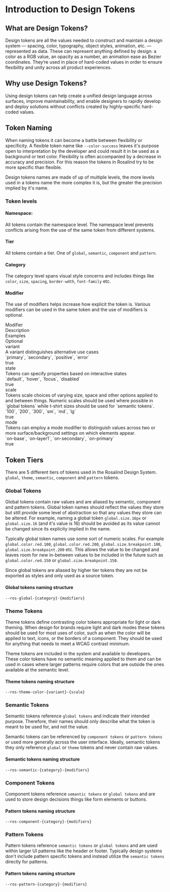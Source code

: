 
<Meta title="Docs/Developers/Tokens/Introduction"/>

# Introduction to Design Tokens

## What are Design Tokens?

Design tokens are all the values needed to construct and maintain a design system — spacing, color, typography, object styles, animation, etc. — represented as data. These can represent anything defined by design: a color as a RGB value, an opacity as a number, an animation ease as Bezier coordinates. They’re used in place of hard-coded values in order to ensure flexibility and unity across all product experiences.

## Why use Design Tokens?

Using design tokens can help create a unified design language across surfaces, improve maintainability, and enable designers to rapidly develop and deploy solutions without conflicts created by highly-specific hard-coded values. 

## Token Naming

When naming tokens it can become a battle between flexibility or specificity. A flexible token name like `--color-success` leaves it's purpose open to interpretation by the developer and could result it in be used as a background or text color. Flexibility is often accompanied by a decrease in accuracy and precision. For this reason the tokens in Rosalind try to be more specific than flexible.

Design tokens names are made of up of multiple levels, the more levels used in a tokens name the more complex it is, but the greater the precision implied by it's name.

### Token levels

#### Namespace: 
All tokens contain the namespace level. The namespace level prevents conflicts arising from the use of the same token from different systems.

#### Tier
All tokens contain a tier. One of `global`, `semantic`, `component` and `pattern`.

#### Category
The category level spans visual style concerns and includes things like `color`, `size`, `spacing`, `border-wdth`, `font-family` etc.

#### Modifier
The use of modifiers helps increase how explicit the token is. Various modifiers can be used in the same token and the use of modifiers is optional.

<div className="table margin-top">
  <div>
    <div>Modifier</div>
    <div>Description</div>
    <div>Examples</div>
    <div>Optional</div>
  </div>
  <div>
    <div>variant</div>
    <div>A variant distinguishes alternative use cases</div>
    <div>`primary`, `secondary`, `positive`, `error`</div>
    <div>true</div>
  </div>
  <div>
    <div>state</div>
    <div>Tokens can specify properties based on interactive states</div>
    <div>`default`, `hover`, `focus`, `disabled`</div>
    <div>true</div>
  </div>
  <div>
    <div>scale</div>
    <div>Tokens scale choices of varying size, space and other options applied to and between things. Numeric scales should be used where possible in `global tokens` while t-shirt sizes should be used for `semantic tokens`.</div>
    <div>`100`, `200`, `300`, `sm`, `md`, `lg`</div>
    <div>true</div>
  </div>
  <div>
    <div>mode</div>
    <div>Tokens can employ a mode modifier to distinguish values across two or more surface/background settings on which elements appear.</div>
    <div>`on-base`, `on-layer1`, `on-secondary`, `on-primary`</div>
    <div>true</div>
  </div>
</div>

## Token Tiers

There are 5 different tiers of tokens used in the Rosalind Design System. `global`, `theme`, `semantic`, `component` and `pattern` tokens. 

### Global Tokens

Global tokens contain raw values and are aliased by semantic, component and pattern tokens. Global token names should reflect the values they store but still provide some level of abstraction so that any values they store can be altered. For example, naming a global token `global.size.16px` or `global.size.16` (and it's value is 16) should be avoided as its value cannot be changed since its explicity implied in the name.

Typically global token names use some sort of numeric scales. For example `global.color.red.100`, `global.color.red.200`, `global.size.breakpoint.100`, `global.size.breakpoint.200` etc. This allows the value to be changed and leaves room for new in-between values to be included in the future such as `global.color.red.150` or `global.size.breakpoint.150`.

Since global tokens are aliased by higher tier tokens they are not be exported as styles and only used as a source token.

#### Global tokens naming structure

`--ros-global-{category}-{modifiers}`

### Theme Tokens

Theme tokens define contrasting color tokens appropriate for light or dark theming. When design for brands require light and dark modes these tokens should be used for most uses of color, such as when the color will be applied to text, icons, or the borders of a component. They should be used for anything that needs to meet a WCAG contrast minimum.

Theme tokens are included in the system and available to developers. These color tokens have no semantic meaning applied to them and can be used in cases where larger patterns require colors that are outside the ones available at the semantic level.

#### Theme tokens naming structure

`--ros-theme-color-{variant}-{scale}`

### Semantic Tokens

Semantic tokens reference `global tokens` and indicate their intended purpose. Therefore, their names should only describe what the token is meant to be used for, and not the value. 

Semantic tokens can be referenced by `component tokens` or `pattern tokens` or used more generally across the user interface. Ideally, semantic tokens they only reference `global` or `theme` tokens and never contain raw values.

#### Semantic tokens naming structure

`--ros-semantic-{category}-{modifiers}`

### Component Tokens

Component tokens reference `semantic tokens` or `global tokens` and are used to store design decisions things like form elements or buttons.

#### Pattern tokens naming structure

`--ros-component-{category}-{modifiers}`

### Pattern Tokens

Pattern tokens reference `semantic tokens` or `global tokens` and are used within larger UI patterns like the header or footer. Typically design systems don't include pattern specific tokens and instead utilize the `semantic tokens` directly for patterns.

#### Pattern tokens naming structure

`--ros-pattern-{category}-{modifiers}`